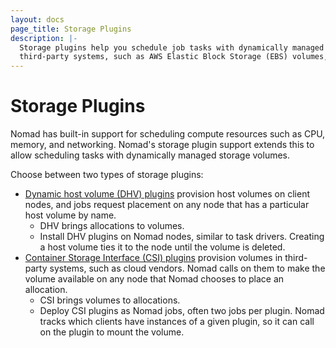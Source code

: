 ```yaml
---
layout: docs
page_title: Storage Plugins
description: |-
  Storage plugins help you schedule job tasks with dynamically managed storage volumes. Dynamic host volume plugins provision host volumes on client nodes. Container Storage Interface (CSI) plugins provision volumes in
  third-party systems, such as AWS Elastic Block Storage (EBS) volumes, Google Cloud Platform (GCP) persistent disks, and Ceph.
---
```


# Storage Plugins

Nomad has built-in support for scheduling compute resources such as
CPU, memory, and networking. Nomad's storage plugin support extends
this to allow scheduling tasks with dynamically managed storage volumes.

Choose between two types of storage plugins:

* [Dynamic host volume (DHV) plugins][dhv] provision host volumes on client
  nodes, and jobs request placement on any node that has a particular host
  volume by name.
  * DHV brings allocations to volumes.
  * Install DHV plugins on Nomad nodes, similar to task drivers. Creating a
    host volume ties it to the node until the volume is deleted.
* [Container Storage Interface (CSI) plugins][csi] provision volumes in
  third-party systems, such as cloud vendors. Nomad calls on them to make
  the volume available on any node that Nomad chooses to place an allocation.
  * CSI brings volumes to allocations.
  * Deploy CSI plugins as Nomad jobs, often two jobs per plugin. Nomad tracks
    which clients have instances of a given plugin, so it can call on the
    plugin to mount the volume.

[dhv]: /nomad/docs/concepts/plugins/storage/host-volumes
[csi]: /nomad/docs/concepts/plugins/storage/csi
